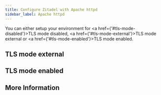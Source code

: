 ```yaml
---
title: Configure Zitadel with Apache httpd
sidebar_label: Apache httpd
---
```




<ProxyGuideOverview name={providername} link={link} compose={Compose}></ProxyGuideOverview>

You can either setup your environment for <a href={'#tls-mode-disabled'}>TLS mode disabled</a>, <a href={'#tls-mode-external'}>TLS mode external</a> or <a href={'#tls-mode-enabled'}>TLS mode enabled</a>.

<!-- login NOT WORKING
## TLS mode disabled

<ProxyGuideTLSMode mode="disabled" configfilename="httpd-disabled-tls.conf" configfilecontent={ConfigDisabled} providername={providername} link={link} lower={lower}></ProxyGuideTLSMode>
 -->

## TLS mode external

<ProxyGuideTLSMode mode="external" configfilename="httpd-external-tls.conf" configfilecontent={ConfigExternal} providername={providername} link={link} lower={lower}></ProxyGuideTLSMode>

## TLS mode enabled

<!-- grpc NOT WORKING -->
<ProxyGuideTLSMode mode="enabled" configfilename="httpd-enabled-tls.conf" configfilecontent={ConfigEnabled} providername={providername} link={link} lower={lower}></ProxyGuideTLSMode>

## More Information

<ProxyGuideMore></ProxyGuideMore>
